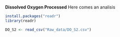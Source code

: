 **Dissolved Oxygen Processed**
Here comes an analisis

```r
install.packages("readr")
library(readr)

DO_S2 <- read_csv("Raw_data/DO_S2.csv")


```

